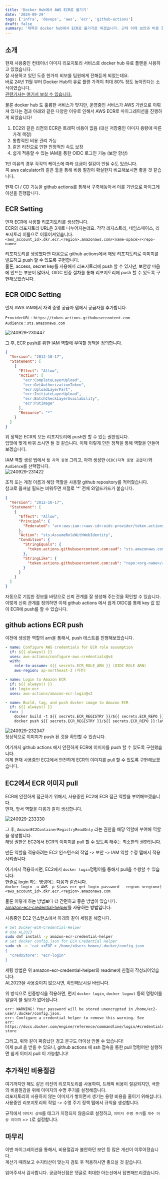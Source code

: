 ```yaml
---
title: 'Docker Hub에서 AWS ECR로 옮기기'
date: '2024-09-29'
tags: ['infra', 'devops', 'aws', 'ecr', 'github-actions']
draft: false
summary: '제목은 docker hub에서 ECR로 옮기기로 하겠습니다. 근데 이제 보안과 비용 절감을 곁들인'
---
```


## 소개

현재 사용중인 컨테이너 이미지 리포지토리 서비스로 docker hub 유료 플랜을 사용하고 있었습니다.  
잘 사용하고 있던 도중 한가지 비보를 팀원에게 전해듣게 되었는데요.  
바로 24년 11월 부터 Docker Hub의 유료 플랜 가격이 최대 80% 정도 높아진다는 소식이였습니다.  
[관련기사는 여기서 보실 수 있습니다.](https://zdnet.co.kr/view/?no=20240915011826)

물론 docker hub 도 훌륭한 서비스가 맞지만, 운영중인 서비스가 AWS 기반으로 이뤄져 있다는 점과 아래와 같은 다양한 이유로 인해서 AWS ECR로 마이그레이션을 진행하게 되었습니다!

1. EC2와 같은 리전의 ECR은 트래픽 비용이 없음 (대신 저장중인 이미지 용량에 따른 가격 책정)
2. 통합적인 비용 관리 가능
3. 같은 리전으로 인한 안정적인 속도 보장
4. 쉽게 적용할 수 있는 IAM을 통한 OIDC 로그인 기능 (보안 향상)

1번 이유의 경우 각각의 케이스에 따라 요금이 절감이 안될 수도 있습니다.  
꼭 aws calculator와 같은 툴을 통해 비용 절감이 확실한지 비교해보시면 좋을 것 같습니다.

현재 CI / CD 기능을 github actions를 통해서 구축해놓아서 이를 기반으로 마이그레이션을 진행합니다.

## ECR Setting

먼저 ECR에 사용할 리포지토리를 생성합니다.  
ECR의 리포지토리 URL은 3개로 나누어지는데요. 각각 레지스트리, 네임스페이스, 리포지토리 이름으로 이루어져있습니다.  
`<aws_account_id>.dkr.ecr.<region>.amazonaws.com/<name-space>/<repo-name>`

리포지토리를 생성했다면 다음으로 github actions에서 해당 리포지토리로 이미지를 빌드하고 push 할 수 있도록 구현합니다.  
물론, access, secret key를 사용해서 리포지토리에 push 할 수 있지만, 보안상 마음에 안드는 부분이 많아서, OIDC 인증 절차를 통해 리포지토리에 push 할 수 있도록 구현해보았습니다.

## ECR OIDC Setting

먼저 AWS IAM에서 자격 증명 공급자 탭에서 공급자를 추가합니다.

`ProviderURL` : `https://token.actions.githubusercontent.com`  
`Audience` : `sts.amazonaws.com`

![240929-230447](/static/images/blog/docker-hub-ecr-migration/240929-230447.png)

그 후, ECR push를 위한 IAM 역할에 부여할 정책을 정의합니다.

```json
{
  "Version": "2012-10-17",
  "Statement": [
    {
      "Effect": "Allow",
      "Action": [
        "ecr:CompleteLayerUpload",
        "ecr:GetAuthorizationToken",
        "ecr:UploadLayerPart",
        "ecr:InitiateLayerUpload",
        "ecr:BatchCheckLayerAvailability",
        "ecr:PutImage"
      ],
      "Resource": "*"
    }
  ]
}
```

위 정책은 ECR의 모든 리포지토리에 push만 할 수 있는 권한입니다.  
입맛에 맞게 바꿔 쓰시면 될 것 같습니다.
이제 이렇게 만든 정책을 통해 역할을 만들어 보겠습니다.

IAM 역할 생성 탭에서 `웹 자격 증명` 그리고, 아까 생성한 `OIDC(자격 증명 공급자)`와 `Audience`를 선택합니다.  
![240929-231422](/static/images/blog/docker-hub-ecr-migration/240929-231422.png)

조직 또는 계정 이름과 해당 역할을 사용할 github repository를 적어줬습니다.  
참고로 옵셔널 필드는 비워두면 저절로 '\*' 전체 와일드카드가 붙습니다.

```json
{
  "Version": "2012-10-17",
  "Statement": [
    {
      "Effect": "Allow",
      "Principal": {
        "Federated": "arn:aws:iam::<aws-id>:oidc-provider/token.actions.githubusercontent.com"
      },
      "Action": "sts:AssumeRoleWithWebIdentity",
      "Condition": {
        "StringEquals": {
          "token.actions.githubusercontent.com:aud": "sts.amazonaws.com"
        },
        "StringLike": {
          "token.actions.githubusercontent.com:sub": "repo:<org-name>/<repository-name>:*"
        }
      }
    }
  ]
}
```

자동으로 기입한 정보를 바탕으로 신뢰 관계를 잘 생성해 주는것을 확인할 수 있습니다.  
이렇게 신뢰 관계를 정의하면 이제 github actions 에서 쉽게 OIDC를 통해 key 값 없이 ECR에 push를 할 수 있습니다.

## github actions ECR push

이전에 생성한 역할의 arn을 통해서, push 테스트를 진행해보았습니다.

```yaml
- name: Configure AWS credentials for ECR role assumption
  if: ${{ always() }}
  uses: aws-actions/configure-aws-credentials@v4
  with:
    role-to-assume: ${{ secrets.ECR_ROLE_ARN }} (OIDC ROLE ARN)
    aws-region: ap-northeast-2 (리전)

- name: Login to Amazon ECR
  if: ${{ always() }}
  id: login-ecr
  uses: aws-actions/amazon-ecr-login@v2

- name: Build, tag, and push docker image to Amazon ECR
  if: ${{ always() }}
  run: |
    docker build -t ${{ secrets.ECR_REGISTRY }}/${{ secrets.ECR_REPO }}:latest .
    docker push ${{ secrets.ECR_REGISTRY }}/${{ secrets.ECR_REPO }}:latest
```

![240929-232347](/static/images/blog/docker-hub-ecr-migration/240929-232347.png)  
정상적으로 이미지가 push 된 것을 확인할 수 있습니다.

여기까지 github actions 에서 안전하게 ECR에 이미지를 push 할 수 있도록 구현했습니다.  
이제 현재 사용중인 EC2에서 안전하게 ECR의 이미지를 pull 할 수 있도록 구현해보겠습니다.

## EC2에서 ECR 이미지 pull

ECR에 안전하게 접근하기 위해서, 사용중인 EC2에 ECR 접근 역할을 부여해보겠습니다.  
먼저, 앞서 역할을 다음과 같이 생성합니다.

![240929-233330](/static/images/blog/docker-hub-ecr-migration/240929-233330.png)

그 후, `AmazonEC2ContainerRegistryReadOnly` 라는 권한을 해당 역할에 부여해 역할을 생성합니다.  
해당 권한은 EC2에서 ECR의 이미지를 pull 할 수 있도록 해주는 최소한의 권한입니다.

만든 역할을 적용하려는 EC2 인스턴스의 작업 -> 보안 -> IAM 역할 수정 탭에서 적용시켜줍니다.

여기까지 적용하시면, EC2에서 `docker login`명령어를 통해서 pull을 수행할 수 있습니다.  
한줄로 login 하는 명령어는 다음과 같습니다.  
`docker login -u AWS -p $(aws ecr get-login-password --region <region>) <aws_account_id>.dkr.ecr.<region>.amazonaws.com
`

물론 이렇게 하는 방법보다 더 간편하고 좋은 방법이 있습니다.  
[amazon-ecr-credential-helper](https://github.com/awslabs/amazon-ecr-credential-helper)룰 사용하는 방법입니다.

사용중인 EC2 인스턴스에서 아래와 같이 세팅을 해줍니다.

```sh
# Set Docker-ECR-Credential-Helper
# Use AL2023
sudo dnf install -y amazon-ecr-credential-helper
# Set docker config.json for ECR Credential Helper
sudo sh -c 'cat <<EOF > /home/<Users home>/.docker/config.json
{
  "credsStore": "ecr-login"
}
```

세팅 방법은 위 amazon-ecr-credential-helper의 readme에 친절히 작성되어있습니다.  
AL2023을 사용중이지 않으시면, 확인해보시길 바랍니다.

위 방식으로 인증방식을 적용하면, 먼저 `docker login`, `docker logout` 등의 명령어를 일일이 쓸 필요가 없어집니다.

```log
err: WARNING! Your password will be stored unencrypted in /home/ec2-user/.docker/config.json.
err: Configure a credential helper to remove this warning. See
err: https://docs.docker.com/engine/reference/commandline/login/#credentials-store
```

그리고, 위와 같이 짜증났던 경고 문구도 더이상 안볼 수 있습니다!  
이제 pull 을 받을 수 있으니, github actions 에 ssh 접속을 통한 pull 명령어만 실행하면 쉽게 이미지 pull 이 가능합니다!

## 추가적인 비용절감

여기까지만 해도 같은 리전의 리포지토리를 사용하여, 트래픽 비용이 절감되지만, 극한의 비용절감을 위해 이미지의 수명 주기를 설정해줍니다.  
리포지토리의 사용하지 않는 이미지가 쌓이면서 생기는 용량 비용을 줄이기 위해섭니다.  
사용중인 리포지토리의 작업 -> 수명 주기 정책 탭에서 규칙을 생성합니다.

규칙에서 `이미지 상태`를 태그가 지정되지 않음으로 설정하고, `이미지 수명 주기`를 `개수 이상 이미지` => `1`로 설정합니다.

## 마무리

이번 마이그레이션을 통해서, 비용절감과 불안하던 보안 등 많은 개선이 이루어졌습니다.  
계산기 때려보고 수지타산이 맞는지 검토 후 적용하시면 좋으실 것 같습니다.

읽어주셔서 감사합니다. 궁금하신점은 댓글로 최대한 아는선에서 답변해드리겠습니다.
